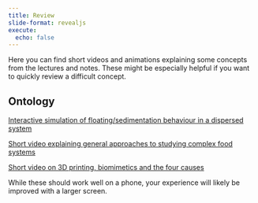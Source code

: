 ```yaml
---
title: Review
slide-format: revealjs
execute:
  echo: false
---
```


Here you can find short videos and animations explaining some concepts from the lectures and notes.
These might be especially helpful if you want to quickly review a difficult concept.

## Ontology

[Interactive simulation of floating/sedimentation behaviour in a dispersed system](https://edibotopic.github.io/stokes-law/)

[Short video explaining general approaches to studying complex food systems](https://youtu.be/g8a8V6ipJdo)

[Short video on 3D printing, biomimetics and the four causes](https://youtu.be/ABfOkQWphog)

::: {.callout-tip}

While these should work well on a phone, your experience will likely be improved with a larger screen.

:::
